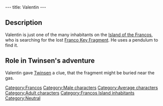 ---
title: Valentin
---

{{Character|
Name=Valentin|
Image=KVALENTI.jpg|
Race=[[Franco]]|
Gender=Male|
Size=Medium|
Age=Adult}}

{{Quote|
Quote=This Roger de la Fontaine, he used to get pretty close to the gas. Could well be where he hid it, our fragment.|
Character=Valentin}}

==Description==
Valentin is just one of the many inhabitants on the [[Island of the Francos]], who is searching for the lost [[Franco Key Fragment]]. He uses a pendulum to find it.

==Role in Twinsen's adventure==
Valentin gave [[Twinsen]] a clue, that the fragment might be buried near the gas.

[[Category:Francos]]
[[Category:Male characters]]
[[Category:Average characters]]
[[Category:Adult characters]]
[[Category:Francos Island inhabitants]]
[[Category:Neutral]]